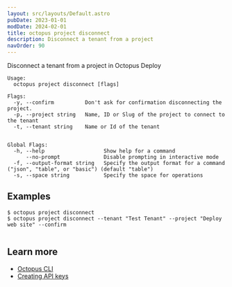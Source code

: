 ```yaml
---
layout: src/layouts/Default.astro
pubDate: 2023-01-01
modDate: 2024-02-01
title: octopus project disconnect
description: Disconnect a tenant from a project
navOrder: 90
---
```


Disconnect a tenant from a project in Octopus Deploy

```
Usage:
  octopus project disconnect [flags]

Flags:
  -y, --confirm          Don't ask for confirmation disconnecting the project.
  -p, --project string   Name, ID or Slug of the project to connect to the tenant
  -t, --tenant string    Name or Id of the tenant


Global Flags:
  -h, --help                   Show help for a command
      --no-prompt              Disable prompting in interactive mode
  -f, --output-format string   Specify the output format for a command ("json", "table", or "basic") (default "table")
  -s, --space string           Specify the space for operations

```

## Examples

<SamplesInstance />

```
$ octopus project disconnect
$ octopus project disconnect --tenant "Test Tenant" --project "Deploy web site" --confirm


```

## Learn more

- [Octopus CLI](/docs/octopus-rest-api/cli)
- [Creating API keys](/docs/octopus-rest-api/how-to-create-an-api-key)